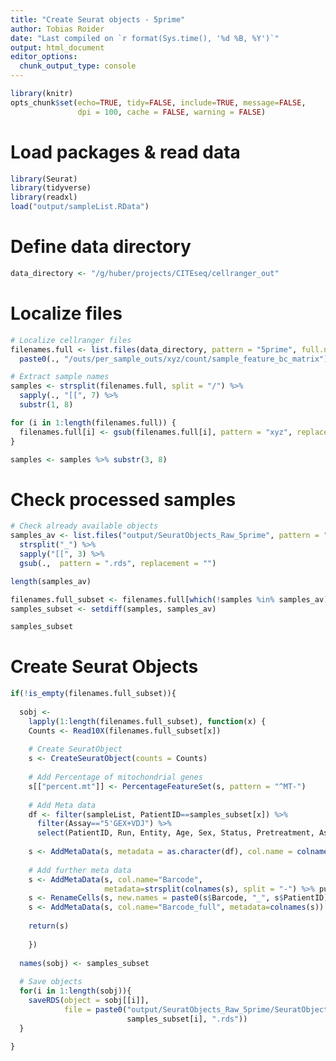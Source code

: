 ```yaml
---
title: "Create Seurat objects - 5prime"
author: Tobias Roider
date: "Last compiled on `r format(Sys.time(), '%d %B, %Y')`"
output: html_document
editor_options: 
  chunk_output_type: console
---
```


```r
library(knitr)
opts_chunk$set(echo=TRUE, tidy=FALSE, include=TRUE, message=FALSE,
               dpi = 100, cache = FALSE, warning = FALSE)
```

# Load packages & read data
```r

library(Seurat)
library(tidyverse)
library(readxl)
load("output/sampleList.RData")

```

# Define data directory
```r

data_directory <- "/g/huber/projects/CITEseq/cellranger_out"

```

# Localize files
```r

# Localize cellranger files
filenames.full <- list.files(data_directory, pattern = "5prime", full.names = T) %>% 
  paste0(., "/outs/per_sample_outs/xyz/count/sample_feature_bc_matrix")

# Extract sample names
samples <- strsplit(filenames.full, split = "/") %>% 
  sapply(., "[[", 7) %>% 
  substr(1, 8)

for (i in 1:length(filenames.full)) {
  filenames.full[i] <- gsub(filenames.full[i], pattern = "xyz", replacement = samples[i])
}

samples <- samples %>% substr(3, 8)

```

# Check processed samples
```r

# Check already available objects
samples_av <- list.files("output/SeuratObjects_Raw_5prime", pattern = "Raw") %>% 
  strsplit("_") %>% 
  sapply("[[", 3) %>% 
  gsub(.,  pattern = ".rds", replacement = "")

length(samples_av)

filenames.full_subset <- filenames.full[which(!samples %in% samples_av)]
samples_subset <- setdiff(samples, samples_av)

samples_subset

```

# Create Seurat Objects
```r

if(!is_empty(filenames.full_subset)){ 
  
  sobj <- 
    lapply(1:length(filenames.full_subset), function(x) {
    Counts <- Read10X(filenames.full_subset[x])
   
    # Create SeuratObject
    s <- CreateSeuratObject(counts = Counts)
    
    # Add Percentage of mitochondrial genes
    s[["percent.mt"]] <- PercentageFeatureSet(s, pattern = "^MT-")
    
    # Add Meta data
    df <- filter(sampleList, PatientID==samples_subset[x]) %>% 
      filter(Assay=="5'GEX+VDJ") %>% 
      select(PatientID, Run, Entity, Age, Sex, Status, Pretreatment, Assay) %>% distinct()
    
    s <- AddMetaData(s, metadata = as.character(df), col.name = colnames(df)) 
    
    # Add further meta data
    s <- AddMetaData(s, col.name="Barcode", 
                     metadata=strsplit(colnames(s), split = "-") %>% purrr::map(1) %>% unlist())
    s <- RenameCells(s, new.names = paste0(s$Barcode, "_", s$PatientID))
    s <- AddMetaData(s, col.name="Barcode_full", metadata=colnames(s))
    
    return(s)
  
    })
  
  names(sobj) <- samples_subset
  
  # Save objects
  for(i in 1:length(sobj)){
    saveRDS(object = sobj[[i]], 
            file = paste0("output/SeuratObjects_Raw_5prime/SeuratObject_Raw_", 
                          samples_subset[i], ".rds"))
  }
  
}


```
